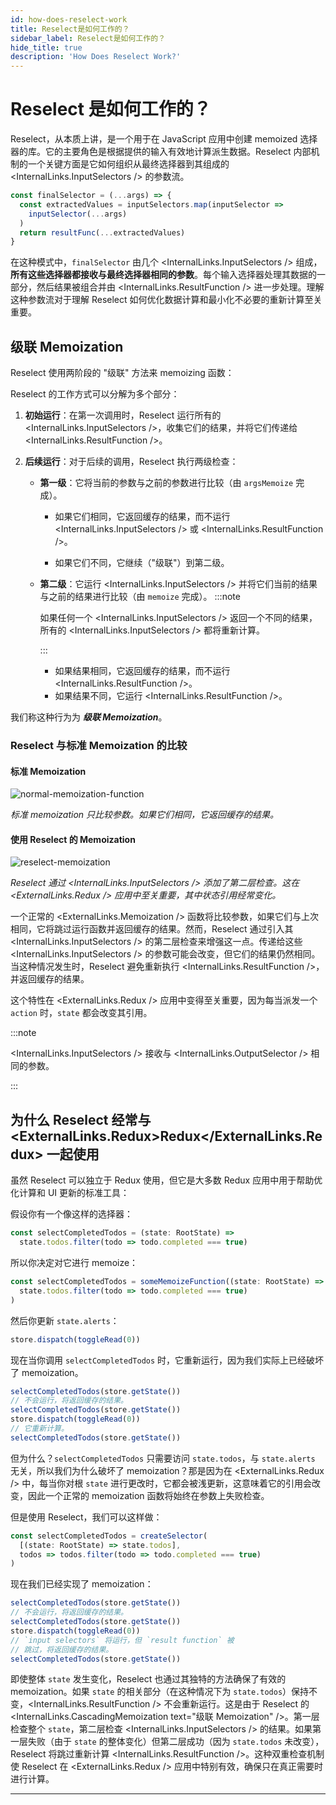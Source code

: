 ```yaml
---
id: how-does-reselect-work
title: Reselect是如何工作的？
sidebar_label: Reselect是如何工作的？
hide_title: true
description: 'How Does Reselect Work?'
---
```



# Reselect 是如何工作的？

Reselect，从本质上讲，是一个用于在 JavaScript 应用中创建 memoized 选择器的库。它的主要角色是根据提供的输入有效地计算派生数据。Reselect 内部机制的一个关键方面是它如何组织从最终选择器到其组成的 <InternalLinks.InputSelectors /> 的参数流。

```ts
const finalSelector = (...args) => {
  const extractedValues = inputSelectors.map(inputSelector =>
    inputSelector(...args)
  )
  return resultFunc(...extractedValues)
}
```

在这种模式中，`finalSelector` 由几个 <InternalLinks.InputSelectors /> 组成，**所有这些选择器都接收与最终选择器相同的参数**。每个输入选择器处理其数据的一部分，然后结果被组合并由 <InternalLinks.ResultFunction /> 进一步处理。理解这种参数流对于理解 Reselect 如何优化数据计算和最小化不必要的重新计算至关重要。

## 级联 Memoization

Reselect 使用两阶段的 "级联" 方法来 memoizing 函数：

Reselect 的工作方式可以分解为多个部分：

1. **初始运行**：在第一次调用时，Reselect 运行所有的 <InternalLinks.InputSelectors />，收集它们的结果，并将它们传递给 <InternalLinks.ResultFunction />。

2. **后续运行**：对于后续的调用，Reselect 执行两级检查：

   - **第一级**：它将当前的参数与之前的参数进行比较（由 `argsMemoize` 完成）。

     - 如果它们相同，它返回缓存的结果，而不运行 <InternalLinks.InputSelectors /> 或 <InternalLinks.ResultFunction />。

     - 如果它们不同，它继续（"级联"）到第二级。

   - **第二级**：它运行 <InternalLinks.InputSelectors /> 并将它们当前的结果与之前的结果进行比较（由 `memoize` 完成）。
     :::note

     如果任何一个 <InternalLinks.InputSelectors /> 返回一个不同的结果，所有的 <InternalLinks.InputSelectors /> 都将重新计算。

     :::

     - 如果结果相同，它返回缓存的结果，而不运行 <InternalLinks.ResultFunction />。
     - 如果结果不同，它运行 <InternalLinks.ResultFunction />。

我们称这种行为为 **_级联 Memoization_**。

### Reselect 与标准 Memoization 的比较

#### 标准 Memoization

![normal-memoization-function](@site/static/img/normal-memoization-function.png)

_标准 memoization 只比较参数。如果它们相同，它返回缓存的结果。_

#### 使用 Reselect 的 Memoization

![reselect-memoization](@site/static/img/reselect-memoization.png)

_Reselect 通过 <InternalLinks.InputSelectors /> 添加了第二层检查。这在 <ExternalLinks.Redux /> 应用中至关重要，其中状态引用经常变化。_

一个正常的 <ExternalLinks.Memoization /> 函数将比较参数，如果它们与上次相同，它将跳过运行函数并返回缓存的结果。然而，Reselect 通过引入其 <InternalLinks.InputSelectors /> 的第二层检查来增强这一点。传递给这些 <InternalLinks.InputSelectors /> 的参数可能会改变，但它们的结果仍然相同。当这种情况发生时，Reselect 避免重新执行 <InternalLinks.ResultFunction />，并返回缓存的结果。

这个特性在 <ExternalLinks.Redux /> 应用中变得至关重要，因为每当派发一个 `action` 时，`state` 都会改变其引用。

:::note

<InternalLinks.InputSelectors /> 接收与 <InternalLinks.OutputSelector /> 相同的参数。

:::

## 为什么 Reselect 经常与 <ExternalLinks.Redux>Redux</ExternalLinks.Redux> 一起使用

虽然 Reselect 可以独立于 Redux 使用，但它是大多数 Redux 应用中用于帮助优化计算和 UI 更新的标准工具：

假设你有一个像这样的选择器：

```ts
const selectCompletedTodos = (state: RootState) =>
  state.todos.filter(todo => todo.completed === true)
```

所以你决定对它进行 memoize：

```ts
const selectCompletedTodos = someMemoizeFunction((state: RootState) =>
  state.todos.filter(todo => todo.completed === true)
)
```

然后你更新 `state.alerts`：

```ts
store.dispatch(toggleRead(0))
```

现在当你调用 `selectCompletedTodos` 时，它重新运行，因为我们实际上已经破坏了 memoization。

```ts
selectCompletedTodos(store.getState())
// 不会运行，将返回缓存的结果。
selectCompletedTodos(store.getState())
store.dispatch(toggleRead(0))
// 它重新计算。
selectCompletedTodos(store.getState())
```

但为什么？`selectCompletedTodos` 只需要访问 `state.todos`，与 `state.alerts` 无关，所以我们为什么破坏了 memoization？那是因为在 <ExternalLinks.Redux /> 中，每当你对根 `state` 进行更改时，它都会被浅更新，这意味着它的引用会改变，因此一个正常的 memoization 函数将始终在参数上失败检查。

但是使用 Reselect，我们可以这样做：

```ts
const selectCompletedTodos = createSelector(
  [(state: RootState) => state.todos],
  todos => todos.filter(todo => todo.completed === true)
)
```

现在我们已经实现了 memoization：

```ts
selectCompletedTodos(store.getState())
// 不会运行，将返回缓存的结果。
selectCompletedTodos(store.getState())
store.dispatch(toggleRead(0))
// `input selectors` 将运行，但 `result function` 被
// 跳过，将返回缓存的结果。
selectCompletedTodos(store.getState())
```

即使整体 `state` 发生变化，Reselect 也通过其独特的方法确保了有效的 memoization。如果 `state` 的相关部分（在这种情况下为 `state.todos`）保持不变，<InternalLinks.ResultFunction /> 不会重新运行。这是由于 Reselect 的 <InternalLinks.CascadingMemoization text="级联 Memoization" />。第一层检查整个 `state`，第二层检查 <InternalLinks.InputSelectors /> 的结果。如果第一层失败（由于 `state` 的整体变化）但第二层成功（因为 `state.todos` 未改变），Reselect 将跳过重新计算 <InternalLinks.ResultFunction />。这种双重检查机制使 Reselect 在 <ExternalLinks.Redux /> 应用中特别有效，确保只在真正需要时进行计算。

---
